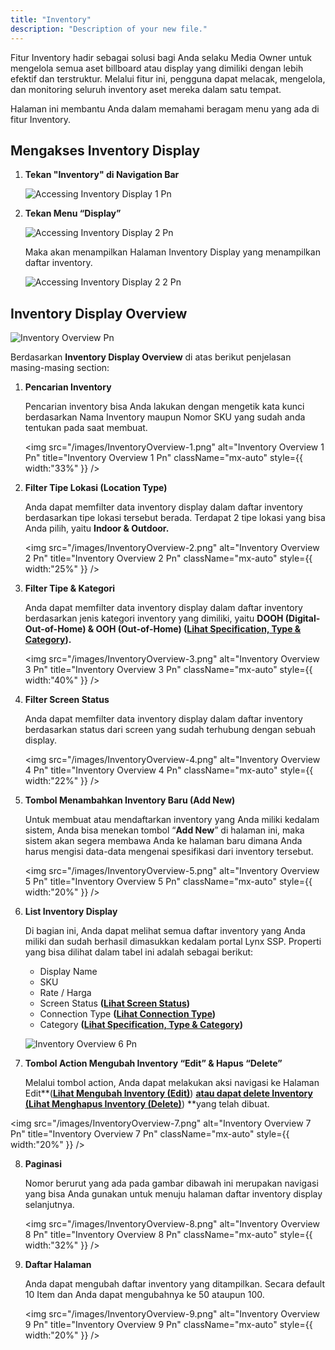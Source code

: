 ```yaml
---
title: "Inventory"
description: "Description of your new file."
---
```


Fitur Inventory hadir sebagai solusi bagi Anda selaku Media Owner untuk mengelola semua aset billboard atau display yang dimiliki dengan lebih efektif dan terstruktur. Melalui fitur ini, pengguna dapat melacak, mengelola, dan monitoring seluruh inventory aset mereka dalam satu tempat.

Halaman ini membantu Anda dalam memahami beragam menu yang ada di fitur Inventory.

## Mengakses Inventory Display

1. **Tekan "Inventory" di Navigation Bar**

   ![Accessing Inventory Display 1 Pn](/images/AccessingInventoryDisplay-1.png)


   
2. **Tekan Menu “Display”**

   ![Accessing Inventory Display 2 Pn](/images/AccessingInventoryDisplay-2.png)

   Maka akan menampilkan Halaman Inventory Display yang menampilkan daftar inventory.

   ![Accessing Inventory Display 2 2 Pn](/images/AccessingInventoryDisplay-2.2.png)


   

## Inventory Display Overview

![Inventory Overview Pn](/images/InventoryOverview.png)

Berdasarkan **Inventory Display Overview**  di atas berikut penjelasan masing-masing section:

1. **Pencarian Inventory**

   Pencarian inventory bisa Anda lakukan dengan mengetik kata kunci berdasarkan Nama Inventory maupun Nomor SKU yang sudah anda tentukan pada saat membuat.

   <img
     src="/images/InventoryOverview-1.png"
     alt="Inventory Overview 1 Pn"
     title="Inventory Overview 1 Pn"
     className="mx-auto"
     style={{ width:"33%" }}
   />
2. **Filter Tipe Lokasi (Location Type)**

   Anda dapat memfilter data inventory display dalam daftar inventory berdasarkan tipe lokasi tersebut berada. Terdapat 2 tipe lokasi yang bisa Anda pilih, yaitu **Indoor & Outdoor.**

   <img
     src="/images/InventoryOverview-2.png"
     alt="Inventory Overview 2 Pn"
     title="Inventory Overview 2 Pn"
     className="mx-auto"
     style={{ width:"25%" }}
   />
3. **Filter Tipe & Kategori**

   Anda dapat memfilter data inventory display dalam daftar inventory berdasarkan jenis kategori inventory yang dimiliki, yaitu **DOOH (Digital-Out-of-Home) & OOH (Out-of-Home) (**[**Lihat Specification, Type & Category**](https://docs.google.com/document/d/19yUuKjT-YQ1nLHrEfMG_O6qsUjOYmDfOV9JI06cav3c/edit?tab=t.q7ettkv7fx22)**).**

   <img
     src="/images/InventoryOverview-3.png"
     alt="Inventory Overview 3 Pn"
     title="Inventory Overview 3 Pn"
     className="mx-auto"
     style={{ width:"40%" }}
   />
4. **Filter Screen Status**

   Anda dapat memfilter data inventory display dalam daftar inventory berdasarkan status dari screen yang sudah terhubung dengan sebuah display. 

   <img
     src="/images/InventoryOverview-4.png"
     alt="Inventory Overview 4 Pn"
     title="Inventory Overview 4 Pn"
     className="mx-auto"
     style={{ width:"22%" }}
   />
5. **Tombol Menambahkan Inventory Baru (Add New)**

   Untuk membuat atau mendaftarkan inventory yang Anda miliki kedalam sistem, Anda bisa menekan tombol “**Add New**” di halaman ini, maka sistem akan segera membawa Anda ke halaman baru dimana Anda harus mengisi data-data mengenai spesifikasi dari inventory tersebut.

   <img
     src="/images/InventoryOverview-5.png"
     alt="Inventory Overview 5 Pn"
     title="Inventory Overview 5 Pn"
     className="mx-auto"
     style={{ width:"20%" }}
   />
6. **List Inventory Display**

   Di bagian ini, Anda dapat melihat semua daftar inventory yang Anda miliki dan sudah berhasil dimasukkan kedalam portal Lynx SSP. Properti yang bisa dilihat dalam tabel ini adalah sebagai berikut:
   - Display Name
   - SKU
   - Rate / Harga
   - Screen Status **(**[**Lihat Screen Status**](https://docs.google.com/document/d/19yUuKjT-YQ1nLHrEfMG_O6qsUjOYmDfOV9JI06cav3c/edit?tab=t.naodwsfrnz47#heading=h.i8lb5zsujuzq)**)**
   - Connection Type **(**[**Lihat Connection Type**](https://docs.google.com/document/d/19yUuKjT-YQ1nLHrEfMG_O6qsUjOYmDfOV9JI06cav3c/edit?tab=t.naodwsfrnz47#heading=h.5pq7e8ohd5z9)**)**
   - Category **(**[**Lihat Specification, Type & Category**](https://docs.google.com/document/d/19yUuKjT-YQ1nLHrEfMG_O6qsUjOYmDfOV9JI06cav3c/edit?tab=t.q7ettkv7fx22)**)**

   ![Inventory Overview 6 Pn](/images/InventoryOverview-6.png)
7. **Tombol Action Mengubah Inventory “Edit” & Hapus “Delete”**

   Melalui tombol action, Anda dapat melakukan aksi navigasi ke Halaman Edit\*\*([****<u>Lihat Mengubah Inventory (Edit)</u>****](https://docs.google.com/document/d/19yUuKjT-YQ1nLHrEfMG_O6qsUjOYmDfOV9JI06cav3c/edit?tab=t.jh94xwjzou88)) [******<u>atau dapat delete Inventory (Lihat Menghapus Inventory (Delete)</u>******](https://docs.google.com/document/d/19yUuKjT-YQ1nLHrEfMG_O6qsUjOYmDfOV9JI06cav3c/edit?tab=t.eipnw2odsg3c)) \*\*yang telah dibuat.

<img
  src="/images/InventoryOverview-7.png"
  alt="Inventory Overview 7 Pn"
  title="Inventory Overview 7 Pn"
  className="mx-auto"
  style={{ width:"20%" }}
/>

8. **Paginasi**

   Nomor berurut yang ada pada gambar dibawah ini merupakan navigasi yang bisa Anda gunakan untuk menuju halaman daftar inventory display selanjutnya.

   <img
     src="/images/InventoryOverview-8.png"
     alt="Inventory Overview 8 Pn"
     title="Inventory Overview 8 Pn"
     className="mx-auto"
     style={{ width:"32%" }}
   />
9. **Daftar Halaman**

   Anda dapat mengubah daftar inventory yang ditampilkan. Secara default 10 Item dan Anda dapat mengubahnya ke 50 ataupun 100.

   <img
     src="/images/InventoryOverview-9.png"
     alt="Inventory Overview 9 Pn"
     title="Inventory Overview 9 Pn"
     className="mx-auto"
     style={{ width:"20%" }}
   />